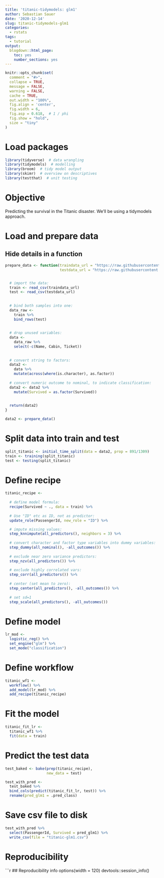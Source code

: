 ```yaml
---
title: 'titanic-tidymodels: glm1'
author: Sebastian Sauer
date: '2020-12-14'
slug: titanic-tidymodels-glm1
categories:
  - rstats
tags:
  - tutorial
output:
  blogdown::html_page:
    toc: yes
    number_sections: yes
---
```




```r
knitr::opts_chunk$set(
  comment = "#>",
  collapse = TRUE,
  message = FALSE,
  warning = FALSE,
  cache = TRUE,
  out.width = "100%",
  fig.align = 'center',
  fig.width = 6,
  fig.asp = 0.618,  # 1 / phi
  fig.show = "hold",
  size = "tiny"
)
```



# Load packages

```r
library(tidyverse)  # data wrangling
library(tidymodels)  # modelling
library(broom)  # tidy model output
library(skimr)  # overview on descriptives
library(testthat)  # unit testing
```


# Objective

Predicting the survival in the Titanic disaster. We'll be using a tidymodels approach.



# Load and prepare data


## Hide details in a function

```r
prepare_data <- function(traindata_url = "https://raw.githubusercontent.com/sebastiansauer/Statistiklehre/main/data/titanic/train.csv",
                         testdata_url = "https://raw.githubusercontent.com/sebastiansauer/Statistiklehre/main/data/titanic/test.csv") {


  # import the data:
  train <- read_csv(traindata_url)
  test <- read_csv(testdata_url)
  
 
  # bind both samples into one:
  data_raw <-
    train %>% 
    bind_rows(test)
  
  
  # drop unused variables:
  data <-
    data_raw %>% 
    select(-c(Name, Cabin, Ticket))
  
  
  # convert string to factors:
  data2 <- 
    data %>% 
    mutate(across(where(is.character), as.factor))
  
  # convert numeric outcome to nominal, to indicate classification:
  data2 <- data2 %>% 
    mutate(Survived = as.factor(Survived))
  
  
  return(data2)
}
```





```r
data2 <- prepare_data()
```



# Split data into train and test

```r
split_titanic <- initial_time_split(data = data2, prop = 891/1309)
train <- training(split_titanic)
test <- testing(split_titanic)
```


# Define recipe

```r

titanic_recipe <- 
  
  # define model formula:
  recipe(Survived ~ ., data = train) %>%
  
  # Use "ID" etc as ID, not as predictor:
  update_role(PassengerId, new_role = "ID") %>%   

  # impute missing values:
  step_knnimpute(all_predictors(), neighbors = 3) %>%  
  
  # convert character and factor type variables into dummy variables:
  step_dummy(all_nominal(), -all_outcomes()) %>%   
  
  # exclude near zero variance predictors:
  step_nzv(all_predictors()) %>%  
  
  # exclude highly correlated vars:
  step_corr(all_predictors()) %>% 
  
  # center (set mean to zero):
  step_center(all_predictors(), -all_outcomes()) %>%  
  
  # set sd=1 
  step_scale(all_predictors(), -all_outcomes())  
```


# Define model


```r
lr_mod <- 
  logistic_reg() %>% 
  set_engine("glm") %>% 
  set_mode("classification")
```




# Define workflow

```r
titanic_wf1 <-
  workflow() %>% 
  add_model(lr_mod) %>% 
  add_recipe(titanic_recipe)
```


# Fit the model

```r
titanic_fit_lr <-
  titanic_wf1 %>% 
  fit(data = train)
```


# Predict the test data


```r
test_baked <- bake(prep(titanic_recipe), 
                   new_data = test)
```


```r
test_with_pred <-
  test_baked %>% 
  bind_cols(predict(titanic_fit_lr, test)) %>% 
  rename(pred_glm1 = .pred_class)
```


# Save csv file to disk


```r
test_with_pred %>% 
  select(PassengerId, Survived = pred_glm1) %>% 
  write_csv(file = "titanic-glm1.csv")
```





# Reproducibility

```r
## Reproducibility info
options(width = 120)
devtools::session_info()



